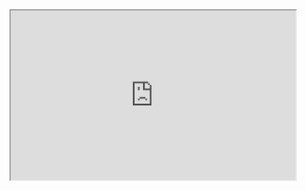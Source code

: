 
<Tabs>
  <TabItem value="preview" label="Preview" default>
    <iframe
      src="http://localhost:8081/ui/button?title=Button"
      style={{ borderRadius: 8 }}
      height="300"
      width="100%"
    />
  </TabItem>
  <TabItem value="code" label="Code">
    ```jsx
    import { Button } from "@/components/ui/button";

    export function ButtonDemo() {
      return <Button title="Button" />
    }
    ```

  </TabItem>
</Tabs>

## Installation

<Tabs>
  <TabItem value="cli" label="CLI" default>
    ```bash npx nativeflare-ui add button ```
  </TabItem>
  <TabItem value="manual" label="Manual">
    ```jsx // button.js ```
  </TabItem>
</Tabs>

## Usage

```jsx
import { Button } from '@/components/ui/button';
```

```jsx
<Button title="Button" variant="outline" />
```

## Examples

### Primary

<Tabs>
  <TabItem value="preview" label="Preview" default>
    <iframe
      src="http://localhost:8081/ui/button?title=primary"
      style={{ borderRadius: 8 }}
      height="300"
      width="100%"
    />
  </TabItem>
  <TabItem value="code" label="Code">
    ```jsx
    import { Button } from "@/components/ui/button";

    export function ButtonPrimary() {
      return <Button title="Primary" />
    }
    ```

  </TabItem>
</Tabs>

### Secondary

<Tabs>
  <TabItem value="preview" label="Preview" default>
    <iframe
      src="http://localhost:8081/ui/button?title=secondary&variant=secondary"
      style={{ borderRadius: 8 }}
      height="300"
      width="100%"
    />
  </TabItem>
  <TabItem value="code" label="Code">
    ```jsx
    import { Button } from "@/components/ui/button";

    export function ButtonSecondary() {
      return <Button title="Secondary" variant="secondary" />
    }
    ```

  </TabItem>
</Tabs>

### Destructive

<Tabs>
  <TabItem value="preview" label="Preview" default>
    <iframe
      src="http://localhost:8081/ui/button?title=destructive&variant=destructive"
      style={{ borderRadius: 8 }}
      height="300"
      width="100%"
    />
  </TabItem>
  <TabItem value="code" label="Code">
    ```jsx
    import { Button } from "@/components/ui/button";

    export function ButtonDestructive() {
      return <Button title="Destructive" variant="destructive" />
    }
    ```

  </TabItem>
</Tabs>

### Outline

<Tabs>
  <TabItem value="preview" label="Preview" default>
    <iframe
      src="http://localhost:8081/ui/button?title=outline&variant=outline"
      style={{ borderRadius: 8 }}
      height="300"
      width="100%"
    />
  </TabItem>
  <TabItem value="code" label="Code">
    ```jsx
    import { Button } from "@/components/ui/button";

    export function ButtonOutline() {
      return <Button title="Outline" variant="outline" />
    }
    ```

  </TabItem>
</Tabs>
